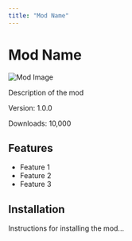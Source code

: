 ---
title: "Mod Name"
---

# Mod Name

<div style={{display: 'flex', justifyContent: 'space-between'}}>
  <div>
    <img src="/path/to/mod-image.png" alt="Mod Image" />
  </div>
  <div>
    <p>Description of the mod</p>
    <p>Version: 1.0.0</p>
    <p>Downloads: 10,000</p>
  </div>
</div>

## Features

- Feature 1
- Feature 2
- Feature 3

## Installation

Instructions for installing the mod...
